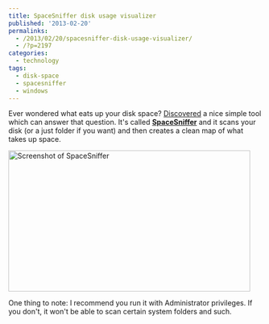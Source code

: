```yaml
---
title: SpaceSniffer disk usage visualizer
published: '2013-02-20'
permalinks:
  - /2013/02/20/spacesniffer-disk-usage-visualizer/
  - /?p=2197
categories:
  - technology
tags:
  - disk-space
  - spacesniffer
  - windows
---
```


Ever wondered what eats up your disk space? <a href="http://superuser.com/a/132932/62">Discovered</a> a nice simple tool which can answer that question. It's called <strong><a href="http://www.uderzo.it/main_products/space_sniffer/">SpaceSniffer</a></strong> and it scans your disk (or a just folder if you want) and then creates a clean map of what takes up space.

<img
  src="/blog/spacesniffer-disk-usage-visualizer/PPISn.jpg"
  width="480"
  height="280"
  alt="Screenshot of SpaceSniffer"
/>

One thing to note: I recommend you run it with Administrator privileges. If you don't, it won't be able to scan certain system folders and such.
